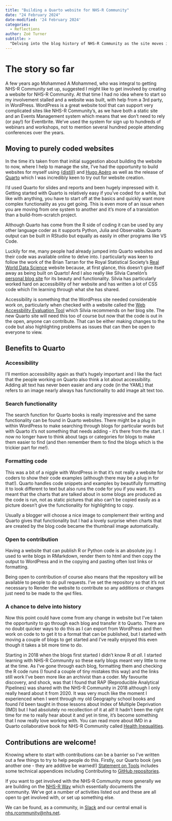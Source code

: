 ```yaml
---
title: "Building a Quarto website for NHS-R Community"
date: "24 February 2024"
date-modified: '24 February 2024'
categories:
  - Reflections
author: Zoë Turner
subtitle: >
  "Delving into the blog history of NHS-R Community as the site moves into the future with Quarto"
---
```


# The story so far

A few years ago Mohammed A Mohammed, who was integral to getting NHS-R Community set up, suggested I might like to get involved by creating a website for NHS-R Community. 
At that time I had no idea where to start so my involvement stalled and a website was built, with help from a 3rd party, in WordPress. 
WordPress is a great website tool that can support very complicated sites like NHS-R Community's, as we have both a static site and an Events Management system which means that we don't need to rely (or pay!) for Eventbrite. 
We've used the system for sign up to hundreds of webinars and workshops, not to mention several hundred people attending conferences over the years.

## Moving to purely coded websites

In the time it's taken from that initial suggestion about building the website to now, where I help to manage the site, I've had the opportunity to build websites for myself using [{distill}](https://rstudio.github.io/distill/website.html) and [Hugo Apéro](https://hugo-apero-docs.netlify.app/) as well as the release of [Quarto](https://quarto.org/) which I was incredibly keen to try out for website creation.

I'd used Quarto for slides and reports and been hugely impressed with it. 
Getting started with Quarto is relatively easy if you've coded for a while, but like with anything, you have to start off at the basics and quickly want more complex functionality as you get going. 
This is even more of an issue when you are moving from one system to another and it's more of a translation than a build-from-scratch project. 

::: aside
Although Quarto has come from the R side of coding it can be used by any other language coder as it supports Python, Julia and Observable.
Quarto output can be built in RStudio but equally as easily in other programs like VS Code.
:::


Luckily for me, many people had already jumped into Quarto websites and their code was available online to delve into. 
I particularly was keen to follow the work of the Brian Tarran for the Royal Statistical Society's [Real World Data Science](https://realworlddatascience.net/) website because, at first glance, this doesn't give itself away as being built on Quarto! 
And I also really like Silvia Canelón's [personal blog site](https://silviacanelon.com/) for its beauty and functionality. 
Silvia has particularly worked hard on accessibility of her website and has written a lot of CSS code which I'm learning through what she has shared.

Accessibility is something that the WordPress site needed considerable work on, particularly when checked with a website called the [Web Accessbility Evaluation Tool](https://wave.webaim.org/) which Silvia recommends on her blog site. 
The new Quarto site will need this too of course but now that the code is out in the open, anyone can contribute. 
That can be either making changes to the code but also highlighting problems as issues that can then be open to everyone to view.

## Benefits to Quarto

### Accessibility

I'll mention accessibility again as that's hugely important and I like the fact that the people working on Quarto also think a lot about accessibility. 
Adding alt text has never been easier and any code (in the YAML) that refers to an image nearly always has functionality to add image alt text too.

### Search functionality

The search function for Quarto books is really impressive and the same functionality can be found in Quarto websites. 
There might be a plug in within WordPress to make searching through blogs for particular words but with Quarto it's not something that needs adding - it's there from the start. 
I now no longer have to think about tags or categories for blogs to make them easier to find (and then remember them to find the blogs which is the trickier part for me!).

### Formatting code

This was a bit of a niggle with WordPress in that it's not really a website for coders to show their code examples (although there may be a plug in for that!). 
Quarto handles code snippets and examples by beautifully formatting it to look different to text but also runs the code for you if you want.
It's meant that the charts that are talked about in some blogs are produced as the code is run, not as static pictures that also can't be copied easily as a picture doesn't give the functionality for highlighting to copy. 

Usually a blogger will choose a nice image to complement their writing and Quarto gives that functionality but I had a lovely surprise when charts that are created by the blog code became the thumbnail image automatically. 

### Open to contribution

Having a website that can publish R or Python code is an absolute joy. 
I used to write blogs in RMarkdown, render them to html and then copy the output to WordPress and in the copying and pasting often lost links or formatting. 

Being open to contribution of course also means that the repository will be available to people to do pull requests. 
I've set the repository so that it's not necessary to Render the website to contribute so any additions or changes just need to be made to the `qmd` files. 

### A chance to delve into history

Now this point could have come from any change in website but I've taken the opportunity to go through each blog and transfer it to Quarto. 
There are no doubt quicker ways to do this as I can export from WordPress and then work on code to to get it to a format that can be published, but I started with moving a couple of blogs to get started and I've really enjoyed this even though it takes a bit more time to do. 

Starting in 2018 when the blogs first started I didn't know R *at all*. I started learning with NHS-R Community so these early blogs meant very little to me at the time. 
As I've gone through each blog, formatting them and checking the R code runs (I found a couple of tiny mistakes this way) and the links still work I've been more like an archivist than a coder. 
My favourite discovery, and shock, was that I found that RAP (Reproducible Analytical Pipelines) was shared with the NHS-R Community in 2018 although I only really heard about it from 2020. 
It was very much like the moment I experienced when I went through my old Geography school books and found I'd been taught in those lessons about Index of Multiple Deprivation (IMD) but I had absolutely no recollection of it at all!
It hadn't been the right time for me to really hear about it and yet in time, it's become something that I now really love working with.
You can read more about IMD in a Quarto collaborative book for NHS-R Community called [Health Inequalities](https://health-inequalities.nhsrcommunity.com/content/imd.html).

## Contributions are welcome!

Knowing where to start with contributions can be a barrier so I've written out a few things to try to help people do this.
Firstly, our Quarto book (yes another one - they are additive be warned!) [Statement on Tools](https://tools.nhsrcommunity.com/contribution.html) includes some technical appendices including Contributing to [GitHub repositories](https://tools.nhsrcommunity.com/contribution.html).

If you want to get involved with the NHS-R Community more generally we are building on the [NHS-R Way](https://nhsrway.nhsrcommunity.com/community-handbook.html) which essentially documents the community.
We've got a number of activities listed out and these are all open to get involved with, or set up something else.

We can be found, as a community, in [Slack](https://nhsrway.nhsrcommunity.com/community-handbook.html#slack) and our central email is [nhs.rcommunity@nhs.net](nhs.rcommunity@nhs.net).